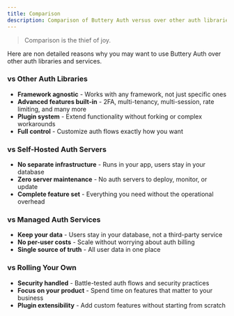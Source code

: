 ```yaml
---
title: Comparison
description: Comparison of Buttery Auth versus over other auth libraries and services.
---
```


> <p className="text-orange-200">Comparison is the thief of joy.</p>

Here are non detailed reasons why you may want to use Buttery Auth over other auth libraries and services.

### vs Other Auth Libraries

- **Framework agnostic** - Works with any framework, not just specific ones
- **Advanced features built-in** - 2FA, multi-tenancy, multi-session, rate limiting, and many more
- **Plugin system** - Extend functionality without forking or complex workarounds
- **Full control** - Customize auth flows exactly how you want

### vs Self-Hosted Auth Servers

- **No separate infrastructure** - Runs in your app, users stay in your database
- **Zero server maintenance** - No auth servers to deploy, monitor, or update
- **Complete feature set** - Everything you need without the operational overhead

### vs Managed Auth Services

- **Keep your data** - Users stay in your database, not a third-party service
- **No per-user costs** - Scale without worrying about auth billing
- **Single source of truth** - All user data in one place

### vs Rolling Your Own

- **Security handled** - Battle-tested auth flows and security practices
- **Focus on your product** - Spend time on features that matter to your business
- **Plugin extensibility** - Add custom features without starting from scratch
